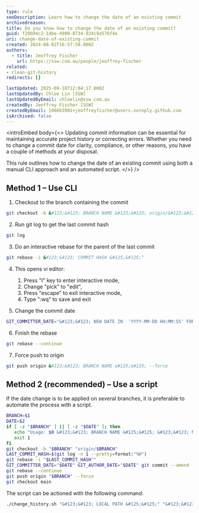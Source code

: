 ```yaml
---
type: rule
seoDescription: Learn how to change the date of an existing commit
archivedreason:
title: Do you know how to change the date of an existing commit?
guid: f29b94c2-14be-4900-8734-924c9a576f4e
uri: change-date-of-existing-commit
created: 2024-08-02T16:57:50.000Z
authors:
  - title: Jeoffrey Fischer
    url: https://ssw.com.au/people/jeoffrey-fischer
related:
- clean-git-history
redirects: []

lastUpdated: 2025-09-18T12:04:17.000Z
lastUpdatedBy: Chloe Lin [SSW]
lastUpdatedByEmail: chloelin@ssw.com.au
createdBy: Jeoffrey Fischer [SSW]
createdByEmail: 106663901+jeoffreyfischer@users.noreply.github.com
isArchived: false
---
```


<introEmbed
  body={<>
Updating commit information can be essential for maintaining accurate project history or correcting errors. Whether you need to change a commit date for clarity, compliance, or other reasons, you have a couple of methods at your disposal.

This rule outlines how to change the date of an existing commit using both a manual CLI approach and an automated script.
  </>}
/>
## Method 1 – Use CLI

1. Checkout to the branch containing the commit

```bash
git checkout -b &#123;&#123; BRANCH NAME &#125;&#125; origin/&#123;&#123; BRANCH NAME &#125;&#125;
```

2. Run git log to get the last commit hash

```bash
git log
```

3. Do an interactive rebase for the parent of the last commit

```bash
git rebase -i &#123;&#123; COMMIT HASH &#125;&#125;^
```

4. This opens vi editor:

    1. Press "I" key to enter interactive mode,
    2. Change "pick" to "edit",
    3. Press "escape" to exit interactive mode,
    4. Type ":wq" to save and exit

5. Change the commit date

``` bash
GIT_COMMITTER_DATE="&#123;&#123; NEW DATE IN  'YYYY-MM-DD HH:MM:SS' FORMAT &#125;&#125;" GIT_AUTHOR_DATE="&#123;&#123; NEW DATE IN  'YYYY-MM-DD HH:MM:SS' FORMAT &#125;&#125;" git commit --amend --no-edit
```

6. Finish the rebase

```bash
git rebase --continue
```

7. Force push to origin

```bash
git push origin &#123;&#123; BRANCH NAME &#125;&#125; --force
```

## Method 2 (recommended) – Use a script

If the date change is to be applied on several branches, it is preferable to automate the process with a script.

```bash
BRANCH=$1
DATE=$2
if [ -z "$BRANCH" ] || [ -z "$DATE" ]; then
   echo "Usage: $0 &#123;&#123; BRANCH NAME &#125;&#125; &#123;&#123; NEW DATE IN  'YYYY-MM-DD HH:MM:SS' FORMAT &#125;&#125;"
   exit 1
fi
git checkout -b "$BRANCH" "origin/$BRANCH"
LAST_COMMIT_HASH=$(git log -n 1 --pretty=format:"%H")
git rebase -i "$LAST_COMMIT_HASH^"
GIT_COMMITTER_DATE="$DATE" GIT_AUTHOR_DATE="$DATE" git commit --amend --no-edit
git rebase --continue
git push origin "$BRANCH" --force
git checkout main
```

The script can be actioned with the following command:

```bash
./change_history.sh "&#123;&#123; LOCAL PATH &#125;&#125;" "&#123;&#123; NEW DATE IN  'YYYY-MM-DD HH:MM:SS' FORMAT &#125;&#125;"
```
